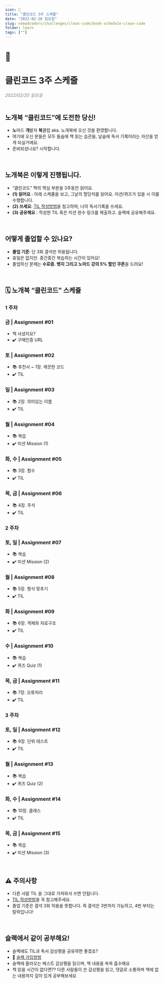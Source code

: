 ```yaml
---
icon: 📖
title: "클린코드 3주 스케줄"
date: "2022-02-20 일요일"
slug: nomadcoders/challenges/clean-code/book-schedule-clean-code
folder: learn
tags: [""]
---
```


# 📖
# 클린코드 3주 스케줄

<div style="color:gray; font-style:italic;">2022/02/20 일요일</div>

<br />

## 노개북 “클린코드”에 도전한 당신!

- **노**마드 **개**발자 **북**클럽 aka. 노개북에 오신 것을 환영합니다.
- 여기에 오신 분들은 모두 들숨에 책 읽는 습관을, 날숨에 독서 기록이라는 자산을 얻게 되실거에요.
- 준비되셨나요? 시작합니다.

<br />

## 노개북은 이렇게 진행됩니다.

- “클린코드” 책의 핵심 부분을 3주동안 읽어요.
- **(1) 읽어요** : 아래 스케쥴을 보고, 그날의 할당치를 읽어요. 미션/퀴즈가 있을 시 이를 수행합니다.
- **(2) 쓰세요**: [TIL 작성방법](/nomadcoders/challenges/clean-code/book-til)을 참고하여, 나의 독서기록을 쓰세요.
- **(3) 공유해요** : 작성한 TIL 혹은 미션 완수 링크를 제출하고. 슬랙에 공유해주세요.

<br />

## 어떻게 졸업할 수 있나요?

- **졸업 기준**: 단 3회 결석만 허용됩니다.
- 휴일은 없지만. 중간중간 복습하는 시간이 있어요!
- 졸업하신 분께는 **수료증. 뱃지 그리고 노마드 강의 5% 할인 쿠폰**을 드려요!

<br />

## 🗓 노개북 “클린코드” 스케쥴

### 1 주차

### 금 | Assignment #01

- 책 사셨지요?
- ✔️ 구매인증 URL

### 토 | Assignment #02

- 📚 추천사 ~ 1장. 깨끗한 코드
- ✔️ TIL

### 일 | Assignment #03

- 📚 2장. 의미있는 이름
- ✔️ TIL

### 월 | Assignment #04

- 📚 복습
- ✔️ 미션 Mission (1)

### 화, 수 | Assignment #05

- 📚 3장. 함수
- ✔️ TIL

### 목, 금 | Assignment #06

- 📚 4장. 주석
- ✔️ TIL

### 2 주차

### 토, 일 | Assignment #07

- 📚 복습
- ✔️ 미션 Mission (2)

### 월 | Assignment #08

- 📚 5장. 형식 맞추기
- ✔️ TIL

### 화 | Assignment #09

- 📚 6장. 객체와 자료구조
- ✔️ TIL

### 수 | Assignment #10

- 📚 복습
- ✔️ 퀴즈 Quiz (1)

### 목, 금 | Assignment #11

- 📚 7장. 오류처리
- ✔️ TIL

### 3 주차

### 토, 일 | Assignment #12

- 📚 9장. 단위 테스트
- ✔️ TIL

### 월 | Assignment #13

- 📚 복습
- ✔️ 퀴즈 Quiz (2)

### 화, 수 | Assignment #14

- 📚 10장. 클래스
- ✔️ TIL

### 목, 금 | Assignment #15

- 📚 복습
- ✔️ 미션 Mission (3)

<br />

## ⚠️ 주의사항

- 다른 사람 TIL 을 그대로 가져와서 쓰면 안됩니다.
- [TIL 작성방법](/nomadcoders/challenges/clean-code/book-til)을 꼭 참고해주세요.
- 졸업 기준은 결석 3회 허용을 뜻합니다. 즉 결석은 3번까지 가능하고, 4번 부터는 탈락입니다!

<br />

## 슬랙에서 같이 공부해요!

- 슬랙에도 TIL과 독서 감상평을 공유하면 좋겠죠?
- 🎈 [슬랙 가입방법](https://nomadcoders.co/faq/community/slack)
- 슬랙에 올라오는 베스트 감상평을 읽으며, 책 내용을 쏙쏙 흡수해요
- 책 읽을 시간이 없다면?? 다른 사람들이 쓴 감상평을 읽고, 댓글로 소통하며 책에 없는 내용까지 깊이 있게 공부해보세요
